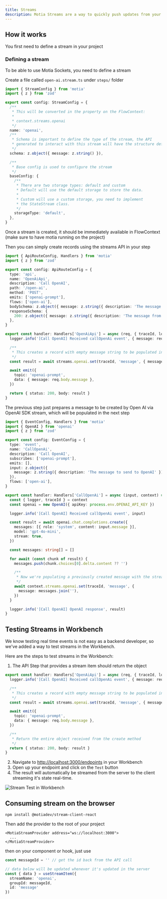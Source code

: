 ```yaml
---
title: Streams 
description: Motia Streams are a way to quickly push updates from your asynchronous workflows to the client without having to implement any sort of polling processes.
---
```


## How it works

You first need to define a stream in your project

### Defining a stream

To be able to use Motia Sockets, you need to define a stream

Create a file called `open-ai.stream.ts` under `steps/` folder

```typescript
import { StreamConfig } from 'motia'
import { z } from 'zod'

export const config: StreamConfig = {
  /**
   * This will be converted in the property on the FlowContext:
   * 
   * context.streams.openai
   */
  name: 'openai',
  /**
   * Schema is important to define the type of the stream, the API
   * generated to interact with this stream will have the structure defined here
   */  
  schema: z.object({ message: z.string() }),

  /**
   * Base config is used to configure the stream
   */
  baseConfig: {
    /**
     * There are two storage types: default and custom
     * Default will use the default storage to store the data.
     * 
     * Custom will use a custom storage, you need to implement 
     * the StateStream class.
     */
    storageType: 'default',
  },
}
```

Once a stream is created, it should be immediately available in FlowContext (make sure to have motia running on the project)

Then you can simply create records using the streams API in your step

```typescript
import { ApiRouteConfig, Handlers } from 'motia'
import { z } from 'zod'

export const config: ApiRouteConfig = {
  type: 'api',
  name: 'OpenAiApi',
  description: 'Call OpenAI',
  path: '/open-ai',
  method: 'POST',
  emits: ['openai-prompt'],
  flows: ['open-ai'],
  bodySchema: z.object({ message: z.string({ description: 'The message to send to OpenAI' }) }),
  responseSchema: {
    200: z.object({ message: z.string({ description: 'The message from OpenAI' }) }) 
  },
}

export const handler: Handlers['OpenAiApi'] = async (req, { traceId, logger, emit, streams }) => {
  logger.info('[Call OpenAI] Received callOpenAi event', { message: req.body.message })

  /**
   * This creates a record with empty message string to be populated in the next step
   */
  const result = await streams.openai.set(traceId, 'message', { message: '' })

  await emit({
    topic: 'openai-prompt',
    data: { message: req.body.message },
  })

  return { status: 200, body: result }
}
```

The previous step just prepares a message to be created by Open AI via OpenAI SDK stream, which will be populated in the next step

```typescript
import { EventConfig, Handlers } from 'motia'
import { OpenAI } from 'openai'
import { z } from 'zod'

export const config: EventConfig = {
  type: 'event',
  name: 'CallOpenAi',
  description: 'Call OpenAI',
  subscribes: ['openai-prompt'],
  emits: [],
  input: z.object({
    message: z.string({ description: 'The message to send to OpenAI' }),
  }),
  flows: ['open-ai'],
}

export const handler: Handlers['CallOpenAi'] = async (input, context) => {
  const { logger, traceId } = context
  const openai = new OpenAI({ apiKey: process.env.OPENAI_API_KEY })

  logger.info('[Call OpenAI] Received callOpenAi event', input)

  const result = await openai.chat.completions.create({
    messages: [{ role: 'system', content: input.message }],
    model: 'gpt-4o-mini',
    stream: true,
  })

  const messages: string[] = []

  for await (const chunk of result) {
    messages.push(chunk.choices[0].delta.content ?? '')

    /**
     * Now we're populating a previously created message with the streamed data from OpenAI
     */
    await context.streams.openai.set(traceId, 'message', { 
      message: messages.join(''),
    })
  }

  logger.info('[Call OpenAI] OpenAI response', result)
}
```

## Testing Streams in Workbench

We know testing real time events is not easy as a backend developer, so we've added a way to test streams in the Workbench.

Here are the steps to test streams in the Workbench:

1. The API Step that provides a stream item should return the object

```typescript
export const handler: Handlers['OpenAiApi'] = async (req, { traceId, logger, emit, streams }) => {
  logger.info('[Call OpenAI] Received callOpenAi event', { message: req.body.message })

  /**
   * This creates a record with empty message string to be populated in the next step
   */
  const result = await streams.openai.set(traceId, 'message', { message: '' })

  await emit({
    topic: 'openai-prompt',
    data: { message: req.body.message },
  })

  /**
   * Return the entire object received from the create method
   */
  return { status: 200, body: result }
}
```

2. Navigate to [http://localhost:3000/endpoints](http://localhost:3000/endpoints) in your Workbench
3. Open up your endpoint and click on the `Test` button
4. The result will automatically be streamed from the server to the client streaming it's state real-time.

![Stream Test in Workbench](./../img/streams-test-workbench.gif)


## Consuming stream on the browser

```
npm install @motiadev/stream-client-react
```

Then add the provider to the root of your project

```tsx
<MotiaStreamProvider address="ws://localhost:3000">
  ...
</MotiaStreamProvider>
```

then on your component or hook, just use

```typescript
const messageId = '' // get the id back from the API call

// data below will be updated whenever it's updated in the server
const { data } = useStreamItem({ 
  streamName: 'openai',
  groupId: messageId,
  id: 'message'
})
```